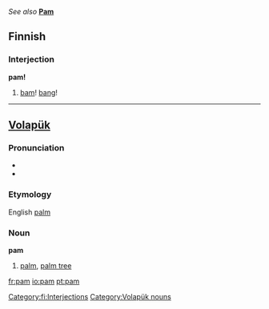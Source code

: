''See also'' '''[[Pam]]'''
==Finnish==
===Interjection===
'''pam!'''
#[[bam]]! [[bang]]!

----

==[[Volapük]]==
{{vo-noun|pam}}
===Pronunciation===
*{{IPA|/pam/}}
*{{SAMPA|/pam/}}
===Etymology===
English [[palm]]
===Noun===
'''pam'''

#[[palm]], [[palm tree]]

[[Category:fi:Interjections]]
[[Category:Volapük nouns]]

[[fr:pam]]
[[io:pam]]
[[pt:pam]]